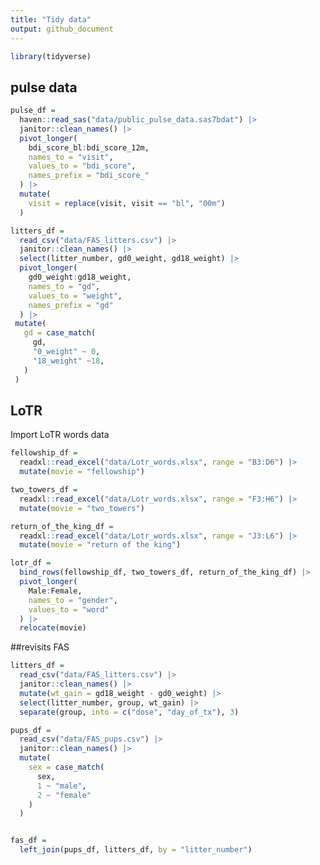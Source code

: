 ```yaml
---
title: "Tidy data"
output: github_document
---
```

```r
library(tidyverse)
```

## pulse data 

```r
pulse_df =
  haven::read_sas("data/public_pulse_data.sas7bdat") |>
  janitor::clean_names() |>
  pivot_longer(
    bdi_score_bl:bdi_score_12m,
    names_to = "visit",
    values_to = "bdi_score",
    names_prefix = "bdi_score_"
  ) |>   
  mutate(
    visit = replace(visit, visit == "bl", "00m")
  )
```


```r
litters_df = 
  read_csv("data/FAS_litters.csv") |>
  janitor::clean_names() |>
  select(litter_number, gd0_weight, gd18_weight) |>
  pivot_longer(
    gd0_weight:gd18_weight,
    names_to = "gd",
    values_to = "weight",
    names_prefix = "gd"
  ) |>
 mutate(
   gd = case_match(
     gd,
     "0_weight" ~ 0,
     "18_weight" ~18,
   )
 )

```


## LoTR
Import LoTR words data 
```r
fellowship_df = 
  readxl::read_excel("data/Lotr_words.xlsx", range = "B3:D6") |>
  mutate(movie = "fellowship")

two_towers_df = 
  readxl::read_excel("data/Lotr_words.xlsx", range = "F3:H6") |>
  mutate(movie = "two_towers")

return_of_the_king_df = 
  readxl::read_excel("data/Lotr_words.xlsx", range = "J3:L6") |>
  mutate(movie = "return of the king")

lotr_df = 
  bind_rows(fellowship_df, two_towers_df, return_of_the_king_df) |>
  pivot_longer(
    Male:Female,
    names_to = "gender",
    values_to = "word"
  ) |>
  relocate(movie)

```

##revisits FAS
```r
litters_df = 
  read_csv("data/FAS_litters.csv") |>
  janitor::clean_names() |>
  mutate(wt_gain = gd18_weight - gd0_weight) |>
  select(litter_number, group, wt_gain) |>
  separate(group, into = c("dose", "day_of_tx"), 3)

pups_df = 
  read_csv("data/FAS_pups.csv") |>
  janitor::clean_names() |>
  mutate(
    sex = case_match(
      sex,
      1 ~ "male",
      2 ~ "female"
    ) 
  )


fas_df = 
  left_join(pups_df, litters_df, by = "litter_number")

```










